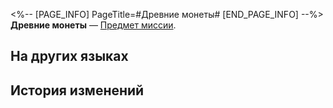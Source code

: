 <%-- [PAGE_INFO]
PageTitle=#Древние монеты#
[END_PAGE_INFO] --%>
{{Предмет Инфобокс
|id          = 140004
|Изображение = Предмет Древние монеты.png
|Тип         = Предмет миссии
|Инвентарь   = Миссии
|Редкость    = 3
|Эффект      = 
|Описание    = Старые монеты тех времён, когда металл всё ещё был в изобилии в Белобоге.
|Источник1   = [[Разрушаемые предметы на Ярило-VI]]
}}
'''Древние монеты''' — [[Предмет миссии]].

==На других языках==
{{На других языках
|en   = Ancient Coin
|zhs  = 古老的钱币
|zht  = 古老的錢幣
|ja   = 古いコイン
|ko   = 오래된 동전
|es   = Monedas antiguas
|fr   = Ancienne pièce
|ru   = Древние монеты
|th   = เหรียญโบราณ
|vi   = Đồng Xu Cổ Đại
|de   = Uralte Münze
|id   = Koin Kuno
|pt   = Moeda Antiga
}}

==История изменений==
{{История изменений|3.5}}